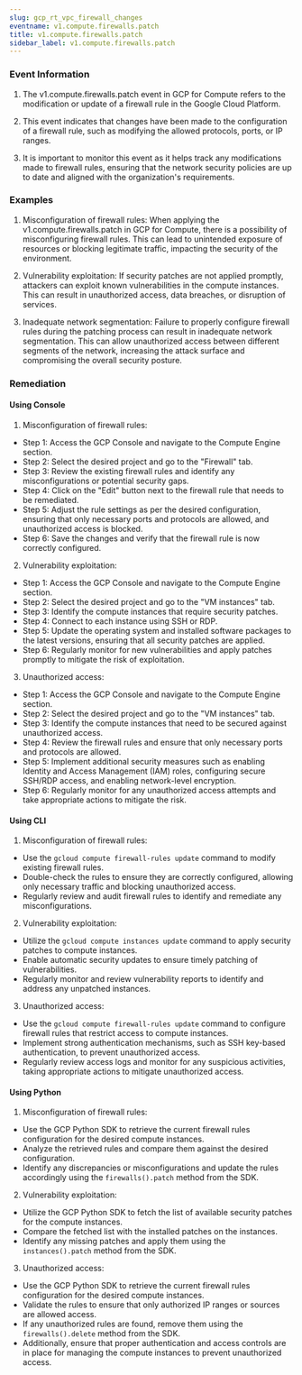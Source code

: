 ```yaml
--- 
slug: gcp_rt_vpc_firewall_changes
eventname: v1.compute.firewalls.patch
title: v1.compute.firewalls.patch
sidebar_label: v1.compute.firewalls.patch
---
```

                       
### Event Information

1. The v1.compute.firewalls.patch event in GCP for Compute refers to the modification or update of a firewall rule in the Google Cloud Platform.

2. This event indicates that changes have been made to the configuration of a firewall rule, such as modifying the allowed protocols, ports, or IP ranges.

3. It is important to monitor this event as it helps track any modifications made to firewall rules, ensuring that the network security policies are up to date and aligned with the organization's requirements.


### Examples

1. Misconfiguration of firewall rules: When applying the v1.compute.firewalls.patch in GCP for Compute, there is a possibility of misconfiguring firewall rules. This can lead to unintended exposure of resources or blocking legitimate traffic, impacting the security of the environment.

2. Vulnerability exploitation: If security patches are not applied promptly, attackers can exploit known vulnerabilities in the compute instances. This can result in unauthorized access, data breaches, or disruption of services.

3. Inadequate network segmentation: Failure to properly configure firewall rules during the patching process can result in inadequate network segmentation. This can allow unauthorized access between different segments of the network, increasing the attack surface and compromising the overall security posture.

### Remediation

#### Using Console

1. Misconfiguration of firewall rules:
- Step 1: Access the GCP Console and navigate to the Compute Engine section.
- Step 2: Select the desired project and go to the "Firewall" tab.
- Step 3: Review the existing firewall rules and identify any misconfigurations or potential security gaps.
- Step 4: Click on the "Edit" button next to the firewall rule that needs to be remediated.
- Step 5: Adjust the rule settings as per the desired configuration, ensuring that only necessary ports and protocols are allowed, and unauthorized access is blocked.
- Step 6: Save the changes and verify that the firewall rule is now correctly configured.

2. Vulnerability exploitation:
- Step 1: Access the GCP Console and navigate to the Compute Engine section.
- Step 2: Select the desired project and go to the "VM instances" tab.
- Step 3: Identify the compute instances that require security patches.
- Step 4: Connect to each instance using SSH or RDP.
- Step 5: Update the operating system and installed software packages to the latest versions, ensuring that all security patches are applied.
- Step 6: Regularly monitor for new vulnerabilities and apply patches promptly to mitigate the risk of exploitation.

3. Unauthorized access:
- Step 1: Access the GCP Console and navigate to the Compute Engine section.
- Step 2: Select the desired project and go to the "VM instances" tab.
- Step 3: Identify the compute instances that need to be secured against unauthorized access.
- Step 4: Review the firewall rules and ensure that only necessary ports and protocols are allowed.
- Step 5: Implement additional security measures such as enabling Identity and Access Management (IAM) roles, configuring secure SSH/RDP access, and enabling network-level encryption.
- Step 6: Regularly monitor for any unauthorized access attempts and take appropriate actions to mitigate the risk.

#### Using CLI

1. Misconfiguration of firewall rules:
- Use the `gcloud compute firewall-rules update` command to modify existing firewall rules.
- Double-check the rules to ensure they are correctly configured, allowing only necessary traffic and blocking unauthorized access.
- Regularly review and audit firewall rules to identify and remediate any misconfigurations.

2. Vulnerability exploitation:
- Utilize the `gcloud compute instances update` command to apply security patches to compute instances.
- Enable automatic security updates to ensure timely patching of vulnerabilities.
- Regularly monitor and review vulnerability reports to identify and address any unpatched instances.

3. Unauthorized access:
- Use the `gcloud compute firewall-rules update` command to configure firewall rules that restrict access to compute instances.
- Implement strong authentication mechanisms, such as SSH key-based authentication, to prevent unauthorized access.
- Regularly review access logs and monitor for any suspicious activities, taking appropriate actions to mitigate unauthorized access.

#### Using Python

1. Misconfiguration of firewall rules:
- Use the GCP Python SDK to retrieve the current firewall rules configuration for the desired compute instances.
- Analyze the retrieved rules and compare them against the desired configuration.
- Identify any discrepancies or misconfigurations and update the rules accordingly using the `firewalls().patch` method from the SDK.

2. Vulnerability exploitation:
- Utilize the GCP Python SDK to fetch the list of available security patches for the compute instances.
- Compare the fetched list with the installed patches on the instances.
- Identify any missing patches and apply them using the `instances().patch` method from the SDK.

3. Unauthorized access:
- Use the GCP Python SDK to retrieve the current firewall rules configuration for the desired compute instances.
- Validate the rules to ensure that only authorized IP ranges or sources are allowed access.
- If any unauthorized rules are found, remove them using the `firewalls().delete` method from the SDK.
- Additionally, ensure that proper authentication and access controls are in place for managing the compute instances to prevent unauthorized access.


 